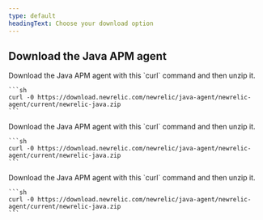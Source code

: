 ```yaml
---
type: default
headingText: Choose your download option
---
```


## Download the Java APM agent 

<Tab>
  <TabItem>
    Download the Java APM agent with this `curl` command and then unzip it.

    ```sh
    curl -0 https://download.newrelic.com/newrelic/java-agent/newrelic-agent/current/newrelic-java.zip
    ```
  </TabItem>

  <TabItem>
    Download the Java APM agent with this `curl` command and then unzip it.

    ```sh
    curl -0 https://download.newrelic.com/newrelic/java-agent/newrelic-agent/current/newrelic-java.zip
    ```
  </TabItem>

  <TabItem>
     Download the Java APM agent with this `curl` command and then unzip it.

    ```sh
    curl -0 https://download.newrelic.com/newrelic/java-agent/newrelic-agent/current/newrelic-java.zip
    ```
  </TabItem>
</Tab>